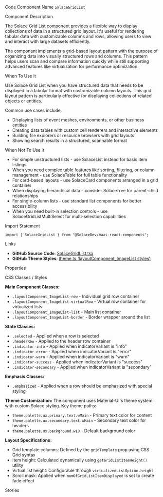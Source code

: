 
<Meta of={SolaceGridListStories} />

<Title>Solace Grid List</Title>

<Description of={SolaceGridListStories} />

<Subtitle>Code Component Name</Subtitle>
`SolaceGridList`

<Subtitle>Component Description</Subtitle>

The Solace Grid List component provides a flexible way to display collections of data in a structured grid layout. It's useful for rendering tabular data with customizable columns and rows, allowing users to view and interact with large datasets efficiently.

The component implements a grid-based layout pattern with the purpose of organizing data into visually structured rows and columns. This pattern helps users scan and compare information quickly while still supporting advanced features like virtualization for performance optimization.

<Subtitle>When To Use It</Subtitle>

Use Solace Grid List when you have structured data that needs to be displayed in a tabular format with customizable column layouts. This grid layout pattern is particularly effective for displaying collections of related objects or entities.

Common use cases include:

- Displaying lists of event meshes, environments, or other business entities
- Creating data tables with custom cell renderers and interactive elements
- Building file explorers or resource browsers with grid layouts
- Showing search results in a structured, scannable format

<Subtitle>When Not To Use It</Subtitle>

- For simple unstructured lists - use SolaceList instead for basic item listings
- When you need complex table features like sorting, filtering, or column management - use SolaceTable for full table functionality
- For card-based layouts - use SolaceCard components arranged in a grid container
- When displaying hierarchical data - consider SolaceTree for parent-child relationships
- For single-column lists - use standard list components for better accessibility
- When you need built-in selection controls - use SolaceGridListMultiSelect for multi-selection capabilities

<Subtitle>Import Statement</Subtitle>

```tsx
import { SolaceGridList } from "@SolaceDev/maas-react-components";
```

<Subtitle>Links</Subtitle>

- **GitHub Source Code**: [SolaceGridList.tsx](https://github.com/SolaceDev/maas-react-components/blob/main/src/components/layout/SolaceGridList.tsx)
- **GitHub Theme Styles**: <a href="https://github.com/SolaceDev/maas-react-components/blob/main/src/resources/theme.ts#:~:text=layoutComponent_ImageList" target="_blank">theme.ts (layoutComponent_ImageList styles)</a>

<Subtitle>Properties</Subtitle>

<ArgTypes of={SolaceGridListStories} />

<Subtitle>CSS Classes / Styles</Subtitle>

**Main Component Classes:**

- `.layoutComponent_ImageList-row` - Individual grid row container
- `.layoutComponent_ImageList-virtualRow` - Virtual row container for virtualized lists
- `.layoutComponent_ImageList-list` - Main list container
- `.layoutComponent_ImageList-border` - Border wrapper around the list

**State Classes:**

- `.selected` - Applied when a row is selected
- `.headerRow` - Applied to the header row container
- `.indicator-info` - Applied when indicatorVariant is "info"
- `.indicator-error` - Applied when indicatorVariant is "error"
- `.indicator-warn` - Applied when indicatorVariant is "warn"
- `.indicator-success` - Applied when indicatorVariant is "success"
- `.indicator-secondary` - Applied when indicatorVariant is "secondary"

**Emphasis Classes:**

- `.emphasized` - Applied when a row should be emphasized with special styling

**Theme Customization:**
The component uses Material-UI's theme system with custom Solace styling. Key theme paths:

- `theme.palette.ux.primary.text.wMain` - Primary text color for content
- `theme.palette.ux.secondary.text.wMain` - Secondary text color for headers
- `theme.palette.ux.background.w10` - Default background color

**Layout Specifications:**

- Grid template columns: Defined by the `gridTemplate` prop using CSS Grid syntax
- Item height: Calculated dynamically using `getGridListItemHeight()` utility
- Virtual list height: Configurable through `virtualizedListOption.height`
- Scroll mask: Applied when `numOfGridListItemDisplayed` is set to create fade effect

<Subtitle>Stories</Subtitle>

<CustomStories />
